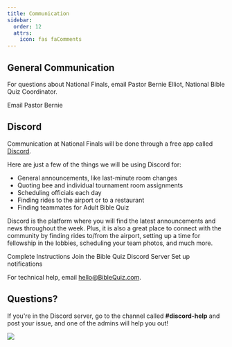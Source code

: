 ```yaml
---
title: Communication
sidebar:
  order: 12
  attrs:
    icon: fas faComments
---
```


## General Communication

For questions about National Finals, email Pastor Bernie Elliot, National Bible Quiz Coordinator.

<LinkButton href="mailto:PastorBernie@BibleQuiz.com">Email Pastor Bernie</LinkButton>

## Discord

Communication at National Finals will be done through a free app called [Discord](http://discord.com).

Here are just a few of the things we will be using Discord for:

* General announcements, like last-minute room changes
* Quoting bee and individual tournament room assignments
* Scheduling officials each day
* Finding rides to the airport or to a restaurant
* Finding teammates for Adult Bible Quiz

Discord is the platform where you will find the latest announcements and news throughout the week. Plus, it is also a great place to connect with the community by finding rides to/from the airport, setting up a time for fellowship in the lobbies, scheduling your team photos, and much more.

<LinkButton href="/discord">Complete Instructions</LinkButton>
<LinkButton href="https://discord.gg/URCCZpp9q5">Join the Bible Quiz Discord Server</LinkButton>
<LinkButton href="/tbq/seasons/2025/nationals/information/notifications/">Set up notifications</LinkButton>


For technical help, email [hello@BibleQuiz.com](mailto:hello@biblequiz.com).

## Questions?

If you're in the Discord server, go to the channel called **#discord-help** and post your issue, and one of the admins will help you out!

![](/assets/images/discord-tech-support-channel.jpg)
